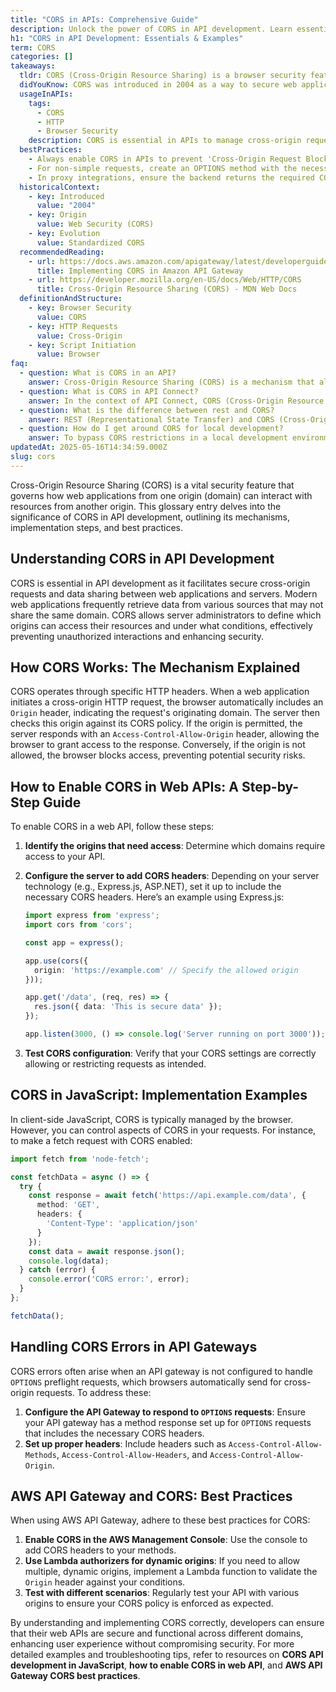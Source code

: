 ```yaml
---
title: "CORS in APIs: Comprehensive Guide"
description: Unlock the power of CORS in API development. Learn essentials from real-world examples. Explore AWS API Gateway CORS.
h1: "CORS in API Development: Essentials & Examples"
term: CORS
categories: []
takeaways:
  tldr: CORS (Cross-Origin Resource Sharing) is a browser security feature that restricts cross-origin HTTP requests initiated from scripts running in the browser.
  didYouKnow: CORS was introduced in 2004 as a way to secure web applications from cross-site request forgery attacks.
  usageInAPIs:
    tags:
      - CORS
      - HTTP
      - Browser Security
    description: CORS is essential in APIs to manage cross-origin requests and prevent security vulnerabilities. It classifies requests into 'Simple' and 'Preflighted', with different handling methods. CORS uses specific HTTP headers to control access permissions.
  bestPractices:
    - Always enable CORS in APIs to prevent 'Cross-Origin Request Blocked' errors.
    - For non-simple requests, create an OPTIONS method with the necessary CORS headers.
    - In proxy integrations, ensure the backend returns the required CORS headers.
  historicalContext:
    - key: Introduced
      value: "2004"
    - key: Origin
      value: Web Security (CORS)
    - key: Evolution
      value: Standardized CORS
  recommendedReading:
    - url: https://docs.aws.amazon.com/apigateway/latest/developerguide/how-to-cors.html
      title: Implementing CORS in Amazon API Gateway
    - url: https://developer.mozilla.org/en-US/docs/Web/HTTP/CORS
      title: Cross-Origin Resource Sharing (CORS) - MDN Web Docs
  definitionAndStructure:
    - key: Browser Security
      value: CORS
    - key: HTTP Requests
      value: Cross-Origin
    - key: Script Initiation
      value: Browser
faq:
  - question: What is CORS in an API?
    answer: Cross-Origin Resource Sharing (CORS) is a mechanism that allows many resources (e.g., fonts, JavaScript, etc.) on a web page to be requested from another domain outside the domain from which the resource originated. In the context of an API, CORS is a specification that enables truly open access across domain-boundaries. It allows a web application running at one origin to access resources from a server at a different origin.
  - question: What is CORS in API Connect?
    answer: In the context of API Connect, CORS (Cross-Origin Resource Sharing) is a mechanism that allows many resources to be requested from another domain. This is particularly useful when you have a web application that needs to make a request to an API that's hosted on a different domain. By default, web browsers prohibit web pages from making requests to a different domain than the one the web page came from. CORS provides a way around this restriction.
  - question: What is the difference between rest and CORS?
    answer: REST (Representational State Transfer) and CORS (Cross-Origin Resource Sharing) are two different concepts. REST is an architectural style for designing networked applications. It uses a stateless, client-server communication model and is often used in the development of web services. On the other hand, CORS is a mechanism that allows many resources on a web page to be requested from another domain. While REST is about how different systems communicate with each other, CORS is about enabling secure and controlled access to resources across different origins.
  - question: How do I get around CORS for local development?
    answer: To bypass CORS restrictions in a local development environment, you can use a reverse proxy. A reverse proxy can route requests from your frontend, which might be served from one origin, to your API server, which might be on a different origin. This makes the requests appear as if they're coming from the same origin, thereby avoiding CORS restrictions. Tools like Nginx, Apache, or software like 'cors-anywhere' can be used to set up a reverse proxy.
updatedAt: 2025-05-16T14:34:59.000Z
slug: cors
---
```


Cross-Origin Resource Sharing (CORS) is a vital security feature that governs how web applications from one origin (domain) can interact with resources from another origin. This glossary entry delves into the significance of CORS in API development, outlining its mechanisms, implementation steps, and best practices.

## Understanding CORS in API Development

CORS is essential in API development as it facilitates secure cross-origin requests and data sharing between web applications and servers. Modern web applications frequently retrieve data from various sources that may not share the same domain. CORS allows server administrators to define which origins can access their resources and under what conditions, effectively preventing unauthorized interactions and enhancing security.

## How CORS Works: The Mechanism Explained

CORS operates through specific HTTP headers. When a web application initiates a cross-origin HTTP request, the browser automatically includes an `Origin` header, indicating the request's originating domain. The server then checks this origin against its CORS policy. If the origin is permitted, the server responds with an `Access-Control-Allow-Origin` header, allowing the browser to grant access to the response. Conversely, if the origin is not allowed, the browser blocks access, preventing potential security risks.

## How to Enable CORS in Web APIs: A Step-by-Step Guide

To enable CORS in a web API, follow these steps:

1. **Identify the origins that need access**: Determine which domains require access to your API.
2. **Configure the server to add CORS headers**: Depending on your server technology (e.g., Express.js, ASP.NET), set it up to include the necessary CORS headers. Here’s an example using Express.js:

   ```typescript
   import express from 'express';
   import cors from 'cors';

   const app = express();

   app.use(cors({
     origin: 'https://example.com' // Specify the allowed origin
   }));

   app.get('/data', (req, res) => {
     res.json({ data: 'This is secure data' });
   });

   app.listen(3000, () => console.log('Server running on port 3000'));
   ```

3. **Test CORS configuration**: Verify that your CORS settings are correctly allowing or restricting requests as intended.

## CORS in JavaScript: Implementation Examples

In client-side JavaScript, CORS is typically managed by the browser. However, you can control aspects of CORS in your requests. For instance, to make a fetch request with CORS enabled:

```typescript
import fetch from 'node-fetch';

const fetchData = async () => {
  try {
    const response = await fetch('https://api.example.com/data', {
      method: 'GET',
      headers: {
        'Content-Type': 'application/json'
      }
    });
    const data = await response.json();
    console.log(data);
  } catch (error) {
    console.error('CORS error:', error);
  }
};

fetchData();
```

## Handling CORS Errors in API Gateways

CORS errors often arise when an API gateway is not configured to handle `OPTIONS` preflight requests, which browsers automatically send for cross-origin requests. To address these:

1. **Configure the API Gateway to respond to `OPTIONS` requests**: Ensure your API gateway has a method response set up for `OPTIONS` requests that includes the necessary CORS headers.
2. **Set up proper headers**: Include headers such as `Access-Control-Allow-Methods`, `Access-Control-Allow-Headers`, and `Access-Control-Allow-Origin`.

## AWS API Gateway and CORS: Best Practices

When using AWS API Gateway, adhere to these best practices for CORS:

1. **Enable CORS in the AWS Management Console**: Use the console to add CORS headers to your methods.
2. **Use Lambda authorizers for dynamic origins**: If you need to allow multiple, dynamic origins, implement a Lambda function to validate the `Origin` header against your conditions.
3. **Test with different scenarios**: Regularly test your API with various origins to ensure your CORS policy is enforced as expected.

By understanding and implementing CORS correctly, developers can ensure that their web APIs are secure and functional across different domains, enhancing user experience without compromising security. For more detailed examples and troubleshooting tips, refer to resources on **CORS API development in JavaScript**, **how to enable CORS in web API**, and **AWS API Gateway CORS best practices**.